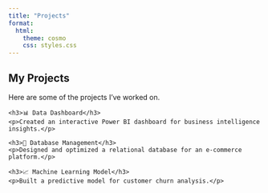 ```yaml
---
title: "Projects"
format:
  html:
    theme: cosmo
    css: styles.css
---
```


<div class="projects">
  <h2>My Projects</h2>
  <p>Here are some of the projects I've worked on.</p>

  <div class="project-item">
    <h3>📊 Data Dashboard</h3>
    <p>Created an interactive Power BI dashboard for business intelligence insights.</p>
  </div>

  <div class="project-item">
    <h3>📂 Database Management</h3>
    <p>Designed and optimized a relational database for an e-commerce platform.</p>
  </div>

  <div class="project-item">
    <h3>📈 Machine Learning Model</h3>
    <p>Built a predictive model for customer churn analysis.</p>
  </div>
</div>
